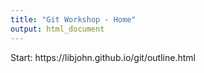 ```yaml
---
title: "Git Workshop - Home"
output: html_document
---
```


Start: https://libjohn.github.io/git/outline.html
